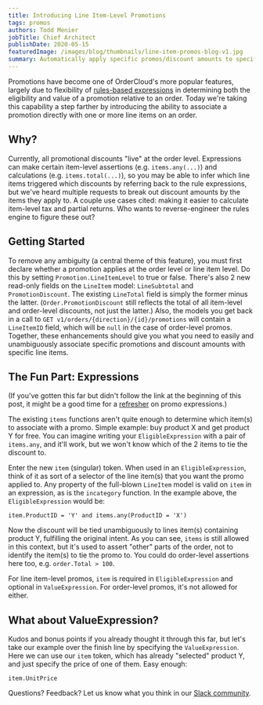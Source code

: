 ```yaml
---
title: Introducing Line Item-Level Promotions
tags: promos
authors: Todd Menier
jobTitle: Chief Architect
publishDate: 2020-05-15
featuredImage: /images/blog/thumbnails/line-item-promos-blog-v1.jpg
summary: Automatically apply specific promos/discount amounts to specific line items
---
```


Promotions have become one of OrderCloud's more popular features, largely due to flexibility of [rules-based expressions](https://ordercloud.io/guides/rule-based-promotion-expressions) in determining both the eligibility and value of a promotion relative to an order. Today we're taking this capability a step farther by introducing the ability to associate a promotion directly with one or more line items on an order.

## Why?

Currently, all promotional discounts "live" at the order level. Expressions can make certain item-level assertions (e.g. `items.any(...)`) and calculations (e.g. `items.total(...)`), so you may be able to infer which line items triggered which discounts by referring back to the rule expressions, but we've heard multiple requests to break out discount amounts by the items they apply to. A couple use cases cited: making it easier to calculate item-level tax and partial returns. Who wants to reverse-engineer the rules engine to figure these out?

## Getting Started

To remove any ambiguity (a central theme of this feature), you must first declare whether a promotion applies at the order level or line item level. Do this by setting `Promotion.LineItemLevel` to true or false. There's also 2 new read-only fields on the `LineItem` model: `LineSubtotal` and `PromotionDiscount`. The existing `LineTotal` field is simply the former minus the latter. (`Order.PromotionDiscount` still reflects the total of all item-level and order-level discounts, not just the latter.) Also, the models you get back in a call to `GET v1/orders/{direction}/{id}/promotions` will contain a `LineItemID` field, which will be `null` in the case of order-level promos. Together, these enhancements should give you what you need to easily and unambiguously associate specific promotions and discount amounts with specific line items.

## The Fun Part: Expressions

(If you've gotten this far but didn't follow the link at the beginning of this post, it might be a good time for a [refresher](https://ordercloud.io/guides/rule-based-promotion-expressions) on promo expressions.)

The existing `items` functions aren't quite enough to determine which item(s) to associate with a promo. Simple example: buy product X and get product Y for free. You can imagine writing your `EligibleExpression` with a pair of `items.any`, and it'll work, but we won't know which of the 2 items to tie the discount to.

Enter the new `item` (singular) token. When used in an `EligibleExpression`, think of it as sort of a selector of the line item(s) that you want the promo applied to. Any property of the full-blown `LineItem` model is valid on `item` in an expression, as is the `incategory` function. In the example above, the `EligibleExpression` would be:

```
item.ProductID = 'Y' and items.any(ProductID = 'X')
```

Now the discount will be tied unambiguously to lines item(s) containing product Y, fulfilling the original intent. As you can see, `items` is still allowed in this context, but it's used to assert "other" parts of the order, not to identify the item(s) to tie the promo to. You could do order-level assertions here too, e.g. `order.Total > 100`.

For line item-level promos, `item` is required in `EligibleExpression` and optional in `ValueExpression`. For order-level promos, it's not allowed for either.

## What about ValueExpression?

Kudos and bonus points if you already thought it through this far, but let's take our example over the finish line by specifying the `ValueExpression`. Here we can use our `item` token, which has already "selected" product Y, and just specify the price of one of them. Easy enough:

```
item.UnitPrice
```

Questions? Feedback? Let us know what you think in our [Slack community](https://ordercloud.io/slack).
